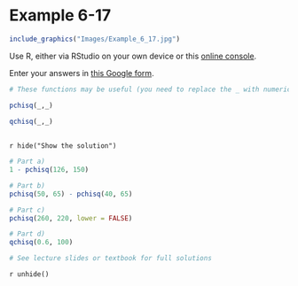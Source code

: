 # Example 6-17 {-}

```r
include_graphics("Images/Example_6_17.jpg")
```

Use R, either via RStudio on your own device or this [online console](https://www.mycompiler.io/new/r).

Enter your answers in [this Google form](https://forms.gle/AGRscz2SQoxKrz467).


```r
# These functions may be useful (you need to replace the _ with numerical expressions)

pchisq(_,_)
  
qchisq(_,_)
  
```


`r hide("Show the solution")`
```r
# Part a) 
1 - pchisq(126, 150)

# Part b) 
pchisq(50, 65) - pchisq(40, 65)

# Part c)
pchisq(260, 220, lower = FALSE)

# Part d)
qchisq(0.6, 100)

# See lecture slides or textbook for full solutions

```
`r unhide()`
